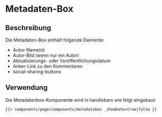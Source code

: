 
<Meta of={MetadataboxStories} />

# Metadaten-Box

## Beschreibung

Die Metadaten-Box enthält folgende Elemente: 
- Autor-Name(n)
- Autor-Bild (wenn nur ein Autor)
- Aktualisierungs- oder Veröffentlichungsdatum
- Anker-Link zu den Kommentaren
- social-sharing-buttons

## Verwendung

Die Metadatenbox-Komponente wird in handlebars wie folgt eingebaut:

```html
{{> components/page/components/metadatabox _showDate=true|false }}
```

<Canvas withToolbar>
    <Story of={MetadataboxStories.Default} />
</Canvas>

<ArgsTable story="default" />
